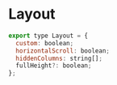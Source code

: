 
<Meta title="Types/Layout" />

# Layout

```javascript
export type Layout = {
  custom: boolean;
  horizontalScroll: boolean;
  hiddenColumns: string[];
  fullHeight?: boolean;
};
```